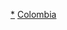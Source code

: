 {{Catnav|頁面分類|地理|地理模板|大洲模板|各大洲國家模板|南美洲国家模板}}
{{Catnav|頁面分類|地理|地理模板|大洲模板|南美洲模板|南美洲国家模板}}
{{Catnav|頁面分類|地理|区域地理|大洲|南美洲|南美洲模板|南美洲国家模板}}
{{Catnav|頁面分類|地理|国家|南美洲国家|哥倫比亞}}

[[Category:哥倫比亞|*]]
[[Category:南美洲國家模板|Colombia]]